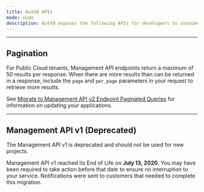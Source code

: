 ```yaml
---
title: Auth0 APIs
mode: wide
description: Auth0 exposes the following APIs for developers to consume in their applications.
---
```



<Card
  title="Authentication API"
  href="https://auth0.com/docs/api/authentication"
  arrow
/>
<AuthenticationApiSection/>


<Card
  title="Management API"
  href="https://auth0.com/docs/api/management/v2"
  arrow
/>
<ManagementApiSection/>

<Card
  title="MyAccount API"
  href="https://auth0.com/docs/api/myaccount"
  arrow
/>

<MyAccountApiSection/>

---

## Pagination

For Public Cloud tenants, Management API endpoints return a maximum of 50 results per response. When there are more results than can be returned in a response, include the `page` and `per_page` parameters in your request to retrieve more results.

See [Migrate to Management API v2 Endpoint Paginated Queries](/docs/troubleshoot/product-lifecycle/past-migrations/migrate-to-paginated-queries) for information on updating your applications.

---

## Management API v1 (Deprecated)

The Management API v1 is deprecated and should not be used for new projects.

Management API v1 reached its End of Life on **July 13, 2020**. You may have been required to take action before that date to ensure no interruption to your service. Notifications were sent to customers that needed to complete this migration.